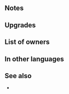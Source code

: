 {{SkillPage Tabs}}{{Weapon Infobox
|tagid=SID_春の妖弓＋
|weaponType=Bow
|might=12
|range=2
|effectiveness=flying
|effect=Effective against flying foes. At start of combat, if foe’s HP = 100%, grants Atk/Spd/Def/Res+2 during combat.
|cost=300
|exclusive=0
|userVersion1=Bow
|userVersion2=Arrow
|statModifiers=0,12,0,0,0
|refinePaths=default
|refineSP=350
|refineMedals=500
|refineStones=50
|properties=
}}
==Notes==
{{Effective damage bonus|flying}}
{{Combat boosts}}

==Upgrades==
{{Weapon Upgrade List}}
==List of owners==
{{Skill Hero List}}
==In other languages==
{{OtherLanguages
|japanese=春の妖弓＋
|german=Gaunerbogen+
|spanishEU=Arco seductor +
|spanishLA=Arco seductor +
|french=Arc sournois +
|italian=Arco subdolo+
|chineseTW=春之妖弓＋
|portuguese=Arco atraente+
}}

==See also==
* 
{{Weapons Navbox}}